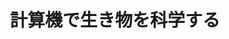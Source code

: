 ﻿---
title: "計算機で生き物を科学する"
category: "情報理工学院"
vol: 76
interviewee: "瀬々 潤"
url: "http://t2r2.star.titech.ac.jp/cgi-bin/researcherinfo.cgi?q_researcher_content_number=CTT100620170"
tags: ["情報","科学","生命","バイオインフォマティクス","計算"]
pdf: "76-4-sese.pdf"
career: ""
preface: "バイオインフォマティクスという、計算機の上で生命科学を扱う分野がある。測定技術と計算機の発展により生まれた新しい分野である。大量の情報を高速で処理することができるという計算機の特長を活かすことで、生き物を新たな視点から見ることができるようになるのだ。今回は、瀬々先生の研究を生命科学的アプローチから紹介する。"
---
